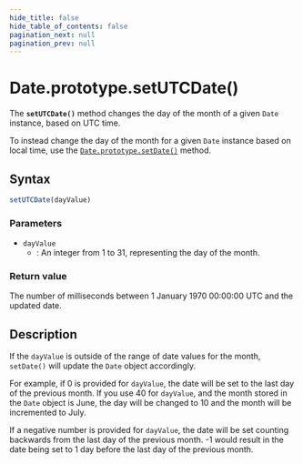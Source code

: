 ```yaml
---
hide_title: false
hide_table_of_contents: false
pagination_next: null
pagination_prev: null
---
```

# Date.prototype.setUTCDate()

The **`setUTCDate()`** method changes the day of the month of a given `Date` instance, based on UTC time.

To instead change the day of the month for a given `Date` instance based on local time, use the [`Date.prototype.setDate()`](././setDate.md) method.

## Syntax

```js
setUTCDate(dayValue)
```

### Parameters

- `dayValue`
  - : An integer from 1 to 31, representing the day of the month.

### Return value

The number of milliseconds between 1 January 1970 00:00:00 UTC and the updated date.

## Description

If the `dayValue` is outside of the range of date values for the month, `setDate()` will update the `Date` object accordingly.

For example, if 0 is provided for `dayValue`, the date will be set to the last day of the previous month. If you use 40 for `dayValue`, and the month stored in the `Date` object is June, the day will be changed to 10 and the month will be incremented to July.

If a negative number is provided for `dayValue`, the date will be set counting backwards from the last day of the previous month. -1 would result in the date being set to 1 day before the last day of the previous month.
